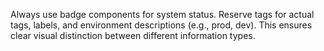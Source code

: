 


Always use badge components for system status. Reserve tags for actual tags, labels, and environment descriptions (e.g., prod, dev). This ensures clear visual distinction between different information types.
